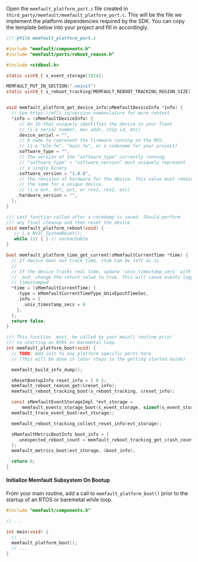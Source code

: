 Open the `memfault_platform_port.c` file created in `third_party/memfault/memfault_platform_port.c`.
This will be the file we implement the platform dependencies required by the SDK.
You can copy the template below into your project and fill in accordingly.

```c
//! @file memfault_platform_port.c

#include "memfault/components.h"
#include "memfault/ports/reboot_reason.h"

#include <stdbool.h>

static uint8_t s_event_storage[1024];

MEMFAULT_PUT_IN_SECTION(".noinit")
static uint8_t s_reboot_tracking[MEMFAULT_REBOOT_TRACKING_REGION_SIZE];


void memfault_platform_get_device_info(sMemfaultDeviceInfo *info) {
  // See https://mflt.io/version-nomenclature for more context
  *info = (sMemfaultDeviceInfo) {
     // An ID that uniquely identifies the device in your fleet
     // (i.e serial number, mac addr, chip id, etc)
    .device_serial = "",
     // A name to represent the firmware running on the MCU.
     // (i.e "ble-fw", "main-fw", or a codename for your project)
    .software_type = "",
     // The version of the "software_type" currently running.
     // "software_type" + "software_version" must uniquely represent
     // a single binary
    .software_version = "1.0.0",
     // The revision of hardware for the device. This value must remain
     // the same for a unique device.
     // (i.e evt, dvt, pvt, or rev1, rev2, etc)
    .hardware_version = "",
  };
}

//! Last function called after a coredump is saved. Should perform
//! any final cleanup and then reset the device
void memfault_platform_reboot(void) {
   // i.e NVIC_SystemReset();
   while (1) { } // unreachable
}

bool memfault_platform_time_get_current(sMemfaultCurrentTime *time) {
  // If device does not track time, stub can be left as is
  //
  // If the device tracks real time, update 'unix_timestamp_secs' with seconds since epoch
  // _and_ change the return value to true. This will cause events logged by the SDK to be
  // timestamped
  *time = (sMemfaultCurrentTime) {
    .type = kMemfaultCurrentTimeType_UnixEpochTimeSec,
    .info = {
      .unix_timestamp_secs = 0
    },
  };
  return false;
}

//! This function _must_ be called by your main() routine prior
//! to starting an RTOS or baremetal loop.
int memfault_platform_boot(void) {
  // TODO: Add init to any platform specific ports here.
  // (This will be done in later steps in the getting started Guide)

  memfault_build_info_dump();

  sResetBootupInfo reset_info = { 0 };
  memfault_reboot_reason_get(&reset_info);
  memfault_reboot_tracking_boot(s_reboot_tracking, &reset_info);

  const sMemfaultEventStorageImpl *evt_storage =
      memfault_events_storage_boot(s_event_storage, sizeof(s_event_storage));
  memfault_trace_event_boot(evt_storage);

  memfault_reboot_tracking_collect_reset_info(evt_storage);

  sMemfaultMetricBootInfo boot_info = {
    .unexpected_reboot_count = memfault_reboot_tracking_get_crash_count(),
  };
  memfault_metrics_boot(evt_storage, &boot_info);

  return 0;
}
```

#### Initialize Memfault Subsystem On Bootup

From your main routine, add a call to `memfault_platform_boot()` prior
to the startup of an RTOS or baremetal while loop.

```c
#include "memfault/components.h"

// ...

int main(void) {
  // ...
  memfault_platform_boot();
  // ...
}
```